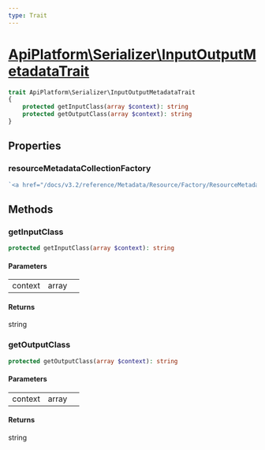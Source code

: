 ```yaml
---
type: Trait
---
```


# [ApiPlatform\Serializer\InputOutputMetadataTrait](/docs/v3.2/reference/Serializer/InputOutputMetadataTrait)



```php
trait ApiPlatform\Serializer\InputOutputMetadataTrait
{
    protected getInputClass(array $context): string
    protected getOutputClass(array $context): string
}
```
## Properties
### resourceMetadataCollectionFactory

```php
`<a href="/docs/v3.2/reference/Metadata/Resource/Factory/ResourceMetadataCollectionFactoryInterface">ApiPlatform\Metadata\Resource\Factory\ResourceMetadataCollectionFactoryInterface</a>` $resourceMetadataCollectionFactory
```



## Methods

### getInputClass



```php
protected getInputClass(array $context): string
```

#### Parameters

<table><tbody>
<tr><td>context</td><td>array</td><td></td></tr>
</tbody>
</table>

#### Returns

string

### getOutputClass



```php
protected getOutputClass(array $context): string
```

#### Parameters

<table><tbody>
<tr><td>context</td><td>array</td><td></td></tr>
</tbody>
</table>

#### Returns

string
